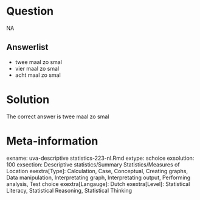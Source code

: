 Question
========

NA

Answerlist
----------
* twee maal zo smal
* vier maal zo smal
* acht maal zo smal

Solution
========

The correct answer is  twee maal zo smal

Meta-information
================
exname: uva-descriptive statistics-223-nl.Rmd
extype: schoice
exsolution: 100
exsection: Descriptive statistics/Summary Statistics/Measures of Location
exextra[Type]: Calculation, Case, Conceptual, Creating graphs, Data manipulation, Interpretating graph, Interpretating output, Performing analysis, Test choice
exextra[Langauge]: Dutch
exextra[Level]: Statistical Literacy, Statistical Reasoning, Statistical Thinking
